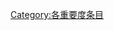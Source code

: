 {{catmore1|[[Wikipedia:博物馆专题|Wikipedia:博物馆专题]]}}
{{Articles by Importance|topic=博物馆|project=博物馆|format=toc}}
{{emptycat}}

[[Category:各重要度条目|Category:各重要度条目]]